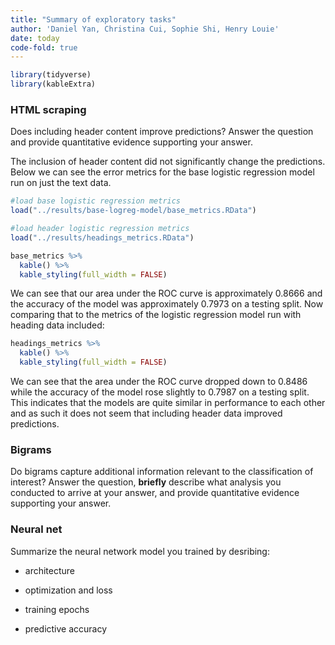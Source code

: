 ```yaml
---
title: "Summary of exploratory tasks"
author: 'Daniel Yan, Christina Cui, Sophie Shi, Henry Louie'
date: today
code-fold: true
---
```


```r
library(tidyverse)
library(kableExtra)
```

### HTML scraping

Does including header content improve predictions? Answer the question and provide quantitative evidence supporting your answer.

The inclusion of header content did not significantly change the predictions. Below we can see the error metrics for the base logistic regression model run on just the text data. 

```r
#load base logistic regression metrics
load("../results/base-logreg-model/base_metrics.RData")

#load header logistic regression metrics
load("../results/headings_metrics.RData")

base_metrics %>% 
  kable() %>% 
  kable_styling(full_width = FALSE)
```

We can see that our area under the ROC curve is approximately 0.8666 and the accuracy of the model was approximately 0.7973 on a testing split. Now comparing that to the metrics of the logistic regression model run with heading data included: 

```r
headings_metrics %>% 
  kable() %>% 
  kable_styling(full_width = FALSE)
```

We can see that the area under the ROC curve dropped down to 0.8486 while the accuracy of the model rose slightly to 0.7987 on a testing split. This indicates that the models are quite similar in performance to each other and as such it does not seem that including header data improved predictions. 

### Bigrams

Do bigrams capture additional information relevant to the classification of interest? Answer the question, **briefly** describe what analysis you conducted to arrive at your answer, and provide quantitative evidence supporting your answer.

### Neural net

Summarize the neural network model you trained by desribing:

-   architecture

-   optimization and loss

-   training epochs

-   predictive accuracy
